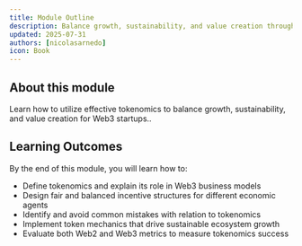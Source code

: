 ```yaml
---
title: Module Outline
description: Balance growth, sustainability, and value creation through effective tokenomics design
updated: 2025-07-31
authors: [nicolasarnedo]
icon: Book
---
```


## About this module
Learn how to utilize effective tokenomics to balance growth, sustainability, and value creation for Web3 startups..

## Learning Outcomes
By the end of this module, you will learn how to:
- Define tokenomics and explain its role in Web3 business models
- Design fair and balanced incentive structures for different economic agents
- Identify and avoid common mistakes with relation to tokenomics 
- Implement token mechanics that drive sustainable ecosystem growth
- Evaluate both Web2 and Web3 metrics to measure tokenomics success
